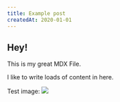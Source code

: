 ```yaml
---
title: Example post
createdAt: 2020-01-01
---
```





## Hey!

This is my great MDX File.

I like to write loads of content in here.

<Test />


Test image: ![](./118404767_792537891575724_7179918105589178910_n.jpg)
